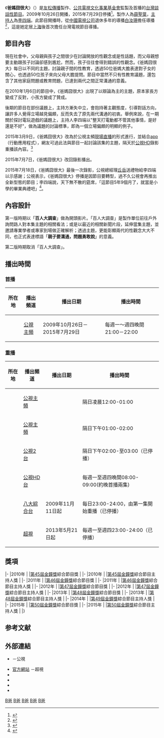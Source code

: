 {{電視節目信息框
| 颜色       = #C6C9FF
| 名稱       = 爸媽囧很大
| 原名       = ''About Sex''／''Bringing Up Parents''
| 類型       = 親子談話性節目
| 主持       = [[李四端|李四端]]
| 製作人     = [[薛聖棻|薛聖棻]]、楊元麟、陳琪
| 製作公司   = [[友松傳播|友松傳播]]
| 國家       = {{ROC-TWN}}
| 語言       = [[中華民國國語|國語]]
| 字幕       = [[中文|中文]]
| 集數       = 全1171集
| 標語       = 親子要溝通，問題勇敢說！<br/>（2009/10/26 - 2015/03/04）<hr/>親子要溝通，APP一起說！<br/>（2015/03/09 - 2015/07/29）
| 每集長     = 1小時（含[[廣告|廣告]]）
| 電視網     = [[公視主頻|公視主頻]]
| 播出國家   = {{TWN}}
| 視訊制式   = [[標準畫質電視|標準畫質電視]]
| 開始       = {{Nowrap begin}}{{start date|2009|10|26}}
| 結束       = {{end date|2015|7|29}}{{Nowrap end}}
| 官方網站   = http://web.pts.org.tw/~web03/m_f/index.htm 
}}
{{UTC+8}}
《'''爸媽囧很大'''》（{{lang-en|About Sex／Bringing Up Parents}}）是[[友松傳播|友松傳播]]製作、[[公共電視文化事業基金會|公共電視文化事業基金會]]監製及首播的[[台灣|台灣]][[談話性節目|談話性節目]]。2009年10月26日開播，2015年7月29日停播<ref>{{cite news | author=李湘文 | title=《爸媽囧很大》播6年熄燈！　李四端8月接新節目聊愛 | url=http://www.ettoday.net/news/20150729/541839.htm | publisher=[[ETtoday_東森新聞雲|ETtoday 東森新聞雲]] | date=2015-07-29 | accessdate=2015-07-29 | archive-date=2015-07-30 | archive-url=https://web.archive.org/web/20150730222018/http://www.ettoday.net/news/20150729/541839.htm | dead-url=no }}</ref>。製作人為[[薛聖棻|薛聖棻]]，[[主持人|主持人]]為[[李四端|李四端]]。此節目開播時，從[[中國電視公司|中國電視公司]]退休多年的導播[[白汝珊|白汝珊]]擔任導播<ref>{{cite news|author=新聞稿|url=http://web.pts.org.tw/php/newsletter/view.php?NAENO=1&NEENO=2011&SEARCH=&LISTALL=1|title=薛聖棻祭出金鐘復仇記～公視「爸媽囧很大」竟被主持人李四端給騙了？！|work=公共電視文化事業基金會|date=2009-10-15|accessdate=2013-04-30|archive-date=2014-01-08|archive-url=https://web.archive.org/web/20140108092510/http://web.pts.org.tw/php/newsletter/view.php?NAENO=1&NEENO=2011&SEARCH=&LISTALL=1|dead-url=no}}</ref>，這是她定居[[上海|上海]]後首次擔任台灣電視節目導播。

==節目內容==
現在社會中，父母親與孩子之間很少在討論開放的性觀念或是性話題，而父母親想要主動跟孩子討論卻感到尷尬，然而，孩子往往會得到錯誤的性觀念。《爸媽囧很大》每日以不同的主題，討論親子間的性教育，透過50位爸媽大膽表達對子女的關心，也透過50位孩子來向父母大膽提問。節目中當然不只有性教育議題，還包含了其他家庭問題或教育問題，已達到兩代之間正常溝通的意義。

在2010年1月6日的節目中，《爸媽囧很大》出現了以辯論為主的主題，原本家長方變成了反對，小孩方變成了贊成。

後期的節目在部份議題上，主持方漸失中立，會抱持著主觀態度，引導對話方向，讓許多人覺得立場越見偏頗，反而失去了原先兩代溝通的初衷。舉例來說，在一期關於探討電玩遊戲的議題上，主持人李四端以"整天打電動都不管其他事情，是好還是不好"，做為議題的討論標準，即為一個立場偏頗的明顯的例子。

2015年3月9日，《爸媽囧很大》改為於公視主頻[[現場直播|現場直播]]的形式進行，並結合[[app|app]]（行動應用程式），網友可過此法與節目一起討論該集的主題，隔天於[[公視HD|公視HD]]錄影重播該內容。<ref>{{cite news|author=張佩玲|url=http://www.chinatimes.com/newspapers/20150207000762-260112|title=《爸媽囧很大》升級App直播|work=[[中國時報|中國時報]]|date=2015-02-07|accessdate=2015-07-19|archive-date=2015-07-04|archive-url=https://web.archive.org/web/20150704212007/http://www.chinatimes.com/newspapers/20150207000762-260112|dead-url=no}}</ref>

2015年7月7日，《爸媽囧很大》改回錄影播出。

2015年7月18日，《爸媽囧很大》最後一次錄影，公視總經理[[丘岳|丘岳]]送禮物給李四端以示感謝；公視表示，《爸媽囧很大》停播是因節目要轉型，過不久公視會再推出全新型態的節目；李四端說，天下無不散的筵席，「這節目5年9個月了，就當是小學的畢業典禮吧」<ref>{{cite news|language=zh-tw|author=林怡秀|title=金鐘魔咒作祟？ 「爸媽囧很大」收攤|url=http://udn.com/news/story/7264/1064307|publisher=[[聯合報|聯合報]]|date=2015-07-18|accessdate=2015-07-19|archive-date=2015-07-22|archive-url=https://web.archive.org/web/20150722044419/http://udn.com/news/story/7264/1064307|dead-url=no}}</ref>。

==內容設計==
第一版時期以「'''百人大調查'''」做為開頭影片。「百人大調查」是製作單位前往戶外詢問路人對本集主題的相關看法；或是以最近的相關新聞片段，延伸當集主題，並邀請專業學者或專家到場做正確解析；透過主題，更能彰顯兩代的性觀念大大不同，也正式表達標語「'''親子要溝通，問題勇敢說'''」的意義。

第二版時期取消「百人大調查」。

==播出時間==
===首播===
{|class="wikitable"
!'''所在地'''||'''播出頻道'''||'''播出日期'''||'''播出時間'''
|-
|{{TWN}}||[[公視主頻|公視主頻]]||2009年10月26日－2015年7月29日||每週一～週四晚間21:00－22:00
|}

===重播===
{|class="wikitable"
!'''所在地'''||'''播出頻道'''||'''播出日期'''||'''播出時間'''
|-
|{{TWN}}||[[公視主頻|公視主頻]]||||隔日凌晨12:00-01:00
|-
|{{TWN}}||[[公視主頻|公視主頻]]||||隔日下午01:00-02:00
|-
|{{TWN}}||[[公視2台|公視2台]]||||隔日下午02:00-至03:00（已停播）
|-
|{{TWN}}||[[公視HD台|公視HD台]]||||每週一至週四晚間08:00-09:00(約晚首播兩集)
|-
|{{TWN}}||[[八大綜合台|八大綜合台]]||2009年11月11日起||每日23:00-24:00，由第一集開始重播（已停播）
|-
|{{TWN}}||[[超級電視台|超視]]||2013年5月21日起||每週一至週四23:00-24:00（已停播）
|}

== 獎項 ==
{{awards table}}
|-
|2010年
|
|[[第45屆金鐘獎|第45屆金鐘獎]]綜合節目獎
|{{nom}}
|-
|2010年
|
|[[第45屆金鐘獎|第45屆金鐘獎]]綜合節目主持人獎
|{{nom}}
|-
|2011年
|
|[[第46屆金鐘獎|第46屆金鐘獎]]綜合節目獎
|{{nom}}
|-
|2011年
|
|[[第46屆金鐘獎|第46屆金鐘獎]]綜合節目主持人獎
|{{nom}}
|-
|2012年
|
|[[第47屆金鐘獎|第47屆金鐘獎]]綜合節目獎
|{{nom}}
|-
|2012年
|
|[[第47屆金鐘獎|第47屆金鐘獎]]綜合節目主持人獎
|{{nom}}
|-
|2013年
|
|[[第48屆金鐘獎|第48屆金鐘獎]]綜合節目獎
|{{won}}
|-
|2013年
|
|[[第48屆金鐘獎|第48屆金鐘獎]]綜合節目主持人獎
|{{nom}}
|-
|2014年
|
|[[第49屆金鐘獎|第49屆金鐘獎]]綜合節目主持人獎
|{{won}}
|-
|2015年
|
|[[第50屆金鐘獎|第50屆金鐘獎]]綜合節目獎
|{{nom}}
|-
|2015年
|
|[[第50屆金鐘獎|第50屆金鐘獎]]綜合節目主持人獎
|{{nom}}
|}

==参考文献==
{{Reflist}}

==外部連結==
*{{official|http://web.pts.org.tw/~web03/m_f/index.htm}}－公視
* [http://www.supertv.com.tw/apps/introduction.aspx?id=85 官方網站] {{Wayback|url=http://www.supertv.com.tw/apps/introduction.aspx?id=85 |date=20140222131837 }}－超視
*{{youtube|playlist=PLLhKX7btG59f1-GNAJFs-F2KfiwcmJrWC|公共電視 爸媽囧很大完整版 About Sex／Bringing Up Parents full episode}}
*{{youtube|playlist=PLLhKX7btG59cFuxIlubeID18K9ZcC3sET|爸媽囧很大2}}
*{{youtube|playlist=PLLhKX7btG59eRj6mL768Lcco04aQFIE-w|爸媽囧很大 2}} 
*{{youtube|playlist=PLB12E88736B277891|爸媽囧很大}}

{{電視節目的變遷
|電視台= {{flagicon|Taiwan}}  [[公視主頻|公視主頻]]
|播放檔次= 每週一至週四 21:00 - 22:00<br/>2015年2月2日起，縮短為週一至週三播出
|節目名稱= 爸媽囧很大<br />（2009年10月26日－2015年7月29日）
|上一節目= [[誰來晚餐|誰來晚餐2]]<br />（2009年8月5日－2009年10月22日）
|下一節目= [[長不大的爸爸|長不大的爸爸]]（重播）
}}

{{電視節目的變遷
|電視台= {{flagicon|Taiwan}}  [[八大綜合台|八大綜合台]]
|播放檔次= 每週一至週四 23:00 - 00:00
|節目名稱= 爸媽囧很大<br />（2009年11月11日－2011年4月14日）
|上一節目= -
|下一節目= -
}}

{{電視節目的變遷
|電視台= {{flagicon|Taiwan}}  [[超級電視台|超視]]
|播放檔次= 每週一至週四 23:00 - 00:00
|節目名稱= 爸媽囧很大<br />（2013年5月21日－2013年8月1日）
|上一節目= [[神馬好時光|神馬好時光]]<br />（2013年3月25日－2013年5月20日）
|下一節目= -
}}

{{金鐘獎綜合節目獎}}
[[Category:台灣社教節目|B爸]]
[[Category:公視節目|B爸]]
[[Category:八大電視外購節目|B爸]]
[[Category:超視電視節目|B爸]]
[[Category:友松傳播製作電視節目|B爸]]